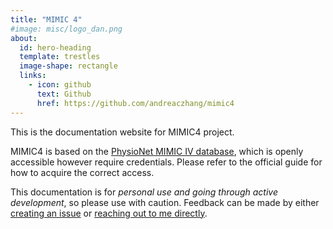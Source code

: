```yaml
---
title: "MIMIC 4"
#image: misc/logo_dan.png
about:
  id: hero-heading
  template: trestles
  image-shape: rectangle
  links:
    - icon: github
      text: Github
      href: https://github.com/andreaczhang/mimic4
---
```


::: {#hero-heading}

This is the documentation website for MIMIC4 project. 

MIMIC4 is based on the [PhysioNet MIMIC IV database](https://physionet.org/content/mimiciv/3.1/), which is openly accessible however require credentials. Please refer to the official guide for how to acquire the correct access. 

This documentation is for *personal use and going through active development*, so please use with caution. Feedback can be made by either [creating an issue](https://github.com/andreaczhang/mimic4/issues) or  [reaching out to me directly](https://github.com/andreaczhang). 

:::
